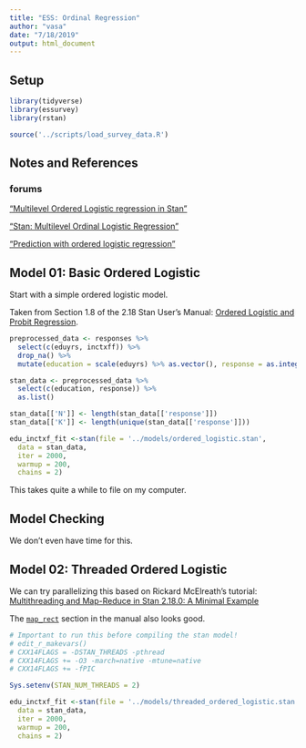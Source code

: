 ```yaml
---
title: "ESS: Ordinal Regression"
author: "vasa"
date: "7/18/2019"
output: html_document
---
```


## Setup

```r
library(tidyverse)
library(essurvey)
library(rstan)

source('../scripts/load_survey_data.R')
```

## Notes and References

### forums

["Multilevel Ordered Logistic regression in Stan"](https://stats.stackexchange.com/questions/225963/multilevel-ordered-logistic-regression-in-stan)  

["Stan: Multilevel Ordinal Logistic Regression"](https://groups.google.com/forum/#!category-topic/stan-users/general/sgX2Edo8qiQ)  

["Prediction with ordered logistic regression"](https://discourse.mc-stan.org/t/prediction-with-ordered-logistic-regression/5192)

## Model 01: Basic Ordered Logistic

Start with a simple ordered logistic model.

Taken from Section 1.8 of the 2.18 Stan User's Manual: [Ordered Logistic and Probit Regression](https://mc-stan.org/docs/2_18/stan-users-guide/ordered-logistic-section.html).

```r
preprocessed_data <- responses %>%
  select(c(eduyrs, inctxff)) %>%
  drop_na() %>%
  mutate(education = scale(eduyrs) %>% as.vector(), response = as.integer(inctxff) %>% as.vector())

stan_data <- preprocessed_data %>%
  select(c(education, response)) %>%
  as.list()

stan_data[['N']] <- length(stan_data[['response']])
stan_data[['K']] <- length(unique(stan_data[['response']]))

edu_inctxf_fit <-stan(file = '../models/ordered_logistic.stan',
  data = stan_data,
  iter = 2000,
  warmup = 200,
  chains = 2)
```

This takes quite a while to file on my computer.

## Model Checking

We don't even have time for this.

## Model 02: Threaded Ordered Logistic

We can try parallelizing this based on Rickard McElreath's tutorial: [Multithreading and Map-Reduce in Stan 2.18.0: A Minimal Example](https://github.com/rmcelreath/cmdstan_map_rect_tutorial)

The [`map_rect`](https://mc-stan.org/docs/2_19/stan-users-guide/map-function.html) section in the manual also looks good.

```r
# Important to run this before compiling the stan model!
# edit_r_makevars()
# CXX14FLAGS = -DSTAN_THREADS -pthread
# CXX14FLAGS += -O3 -march=native -mtune=native
# CXX14FLAGS += -fPIC

Sys.setenv(STAN_NUM_THREADS = 2)

edu_inctxf_fit <-stan(file = '../models/threaded_ordered_logistic.stan',
  data = stan_data,
  iter = 2000,
  warmup = 200,
  chains = 2)
```
